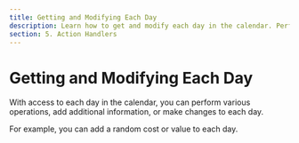 ```yaml
---
title: Getting and Modifying Each Day
description: Learn how to get and modify each day in the calendar. Perform various operations, add additional information, or make changes to each day.
section: 5. Action Handlers
---
```


# Getting and Modifying Each Day

With access to each day in the calendar, you can perform various operations, add additional information, or make changes to each day.

For example, you can add a random cost or value to each day.

<Sandbox example="handle-get-and-change-every-day" height={370} />
